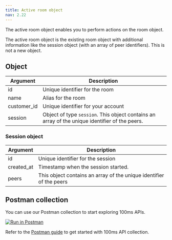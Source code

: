 ```yaml
---
title: Active room object
nav: 2.22
---
```


The active room object enables you to perform actions on the room object.

The active room object is the existing room object with additional information like the session object (with an array of peer identifiers). This is not a new object.

<EndpointRequest title="https://api.100ms.live/v2/active-rooms" />

## Object

| Argument    | Description                                                                                    |
| ----------- | ---------------------------------------------------------------------------------------------- |
| id          | Unique identifier for the room                                                                 |
| name        | Alias for the room                                                                             |
| customer_id | Unique identifier for your account                                                             |
| session     | Object of type `session`. This object contains an array of the unique identifier of the peers. |

### Session object

| Argument   | Description                                                         |
| ---------- | ------------------------------------------------------------------- |
| id         | Unique identifier for the session                                   |
| created_at | Timestamp when the session started.                                 |
| peers      | This object contains an array of the unique identifier of the peers |

## Postman collection

You can use our Postman collection to start exploring 100ms APIs.

[![Run in Postman](https://run.pstmn.io/button.svg)](https://god.gw.postman.com/run-collection/22726679-47dcd974-29d5-4965-a35b-bf9b74a8b25a?action=collection%2Ffork&collection-url=entityId%3D22726679-47dcd974-29d5-4965-a35b-bf9b74a8b25a%26entityType%3Dcollection%26workspaceId%3Dd9145dd6-337b-4761-81d6-21a30b4147a2)

Refer to the [Postman guide](/server-side/v2/introduction/postman-guide) to get started with 100ms API collection.
